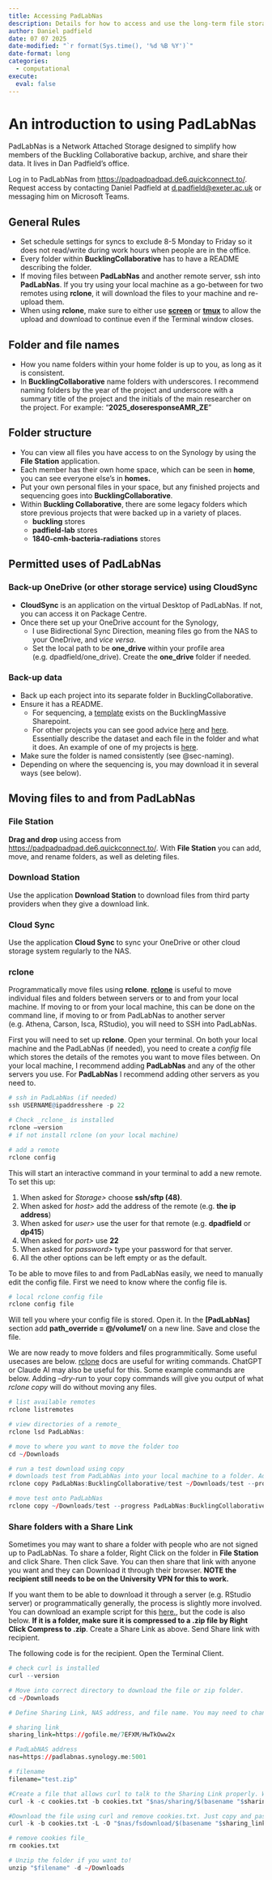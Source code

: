 ```yaml
---
title: Accessing PadLabNas
description: Details for how to access and use the long-term file storage system PadLabNas.
author: Daniel padfield
date: 07 07 2025
date-modified: "`r format(Sys.time(), '%d %B %Y')`"
date-format: long
categories:
  - computational
execute: 
  eval: false
---
```


# An introduction to using PadLabNas

PadLabNas is a Network Attached Storage designed to simplify how members of the Buckling Collaborative backup, archive, and share their data. It lives in Dan Padfield’s office.

Log in to PadLabNas from <https://padpadpadpad.de6.quickconnect.to/>. Request access by contacting Daniel Padfield at [d.padfield@exeter.ac.uk](mailto:d.padfield@exeter.ac.uk) or messaging him on Microsoft Teams.

## General Rules

- Set schedule settings for syncs to exclude 8-5 Monday to Friday so it does not read/write during work hours when people are in the office.
- Every folder within **BucklingCollaborative** has to have a README describing the folder.
- If moving files between **PadLabNas** and another remote server, ssh into **PadLabNas**. If you try using your local machine as a go-between for two remotes using **rclone**, it will download the files to your machine and re-upload them.
- When using **rclone**, make sure to either use [**screen**](https://linuxize.com/post/how-to-use-linux-screen/) or [**tmux**](https://tmuxcheatsheet.com/) to allow the upload and download to continue even if the Terminal window closes.

## Folder and file names {#sec-naming}

- How you name folders within your home folder is up to you, as long as it is consistent.
- In **BucklingCollaborative** name folders with underscores. I recommend naming folders by the year of the project and underscore with a summary title of the project and the initials of the main researcher on the project. For example: “**2025_doseresponseAMR_ZE**”

## Folder structure

- You can view all files you have access to on the Synology by using the **File Station** application.
- Each member has their own home space, which can be seen in **home**, you can see everyone else’s in **homes.**
- Put your own personal files in your space, but any finished projects and sequencing goes into **BucklingCollaborative**.
- Within **Buckling Collaborative**, there are some legacy folders which store previous projects that were backed up in a variety of places.
  - **buckling** stores
  - **padfield-lab** stores
  - **1840-cmh-bacteria-radiations** stores

## Permitted uses of PadLabNas

### Back-up OneDrive (or other storage service) using CloudSync

- **CloudSync** is an application on the virtual Desktop of PadLabNas. If not, you can access it on Package Centre.
- Once there set up your OneDrive account for the Synology,
  - I use Bidirectional Sync Direction, meaning files go from the NAS to your OneDrive, and _vice versa_.
  - Set the local path to be **one_drive** within your profile area (e.g. dpadfield/one_drive). Create the **one_drive** folder if needed.

### Back-up data

- Back up each project into its separate folder in BucklingCollaborative.
- Ensure it has a README.
  - For sequencing, a [template](https://universityofexeteruk.sharepoint.com/:w:/r/sites/BucklingMassive/Shared%20Documents/sequencing_projects/README_sequencing_template.docx?d=w71b781ed92654a9a9576206fcc2f155f&csf=1&web=1&e=zrgeFg) exists on the BucklingMassive Sharepoint.
  - For other projects you can see good advice [here](https://research-hub.auckland.ac.nz/managing-research-data/organising-and-describing-data/research-data-readme) and [here](https://dataworks.faseb.org/helpdesk/kb/a-guide-to-using-dataset-readme-files). Essentially describe the dataset and each file in the folder and what it does. An example of one of my projects is [here](https://github.com/padpadpadpad/myxo_diversification).
- Make sure the folder is named consistently (see @sec-naming).
- Depending on where the sequencing is, you may download it in several ways (see below).

## Moving files to and from PadLabNas

### File Station

**Drag and drop** using access from <https://padpadpadpad.de6.quickconnect.to/>. With **File Station** you can add, move, and rename folders, as well as deleting files.

### Download Station

Use the application **Download Station** to download files from third party providers when they give a download link.

### Cloud Sync

Use the application **Cloud Sync** to sync your OneDrive or other cloud storage system regularly to the NAS.

### rclone

Programmatically move files using **rclone**. [**rclone**](https://rclone.org/) is useful to move individual files and folders between servers or to and from your local machine. If moving to or from your local machine, this can be done on the command line, if moving to or from PadLabNas to another server (e.g. Athena, Carson, Isca, RStudio), you will need to SSH into PadLabNas.

First you will need to set up **rclone**. Open your terminal. On both your local machine and the PadLabNas (if needed), you need to create a _config_ file which stores the details of the remotes you want to move files between. On your local machine, I recommend adding **PadLabNas** and any of the other servers you use. For **PadLabNas** I recommend adding other servers as you need to.

```r
# ssh in PadLabNas (if needed)
ssh USERNAME@ipaddresshere -p 22

# Check _rclone_ is installed
rclone –version
# if not install rclone (on your local machine)

# add a remote
rclone config
```

This will start an interactive command in your terminal to add a new remote. To set this up:

1. When asked for _Storage>_ choose **ssh/sftp (48)**.
2. When asked for _host>_ add the address of the remote (e.g. **the ip address**)
3. When asked for _user>_ use the user for that remote (e.g. **dpadfield** or **dp415**)
4. When asked for _port>_ use **22**
5. When asked for _password>_ type your password for that server.
6. All the other options can be left empty or as the default.

To be able to move files to and from PadLabNas easily, we need to manually edit the config file. First we need to know where the config file is.

```r
# local rclone config file
rclone config file
```

Will tell you where your config file is stored. Open it. In the **\[PadLabNas\]** section add **path_override = @/volume1/** on a new line. Save and close the file.

We are now ready to move folders and files programmitically. Some useful usecases are below. [rclone](https://rclone.org/docs/) docs are useful for writing commands. ChatGPT or Claude AI may also be useful for this. Some example commands are below. Adding _–dry-run_ to your copy commands will give you output of what _rclone copy_ will do without moving any files.

```r
# list available remotes
rclone listremotes

# view directories of a remote_
rclone lsd PadLabNas:

# move to where you want to move the folder too
cd ~/Downloads

# run a test download using copy
# downloads test from PadLabNas into your local machine to a folder. Adding /test at the end of the destination creates the folder on your machine._
rclone copy PadLabNas:BucklingCollaborative/test ~/Downloads/test --progress

# move test onto PadLabNas
rclone copy ~/Downloads/test --progress PadLabNas:BucklingCollaborative/test

```

### Share folders with a Share Link

Sometimes you may want to share a folder with people who are not signed up to PadLabNas. To share a folder, Right Click on the folder in **File Station** and click Share. Then click Save. You can then share that link with anyone you want and they can Download it through their browser. **NOTE the recipient still needs to be on the University VPN for this to work.**

If you want them to be able to download it through a server (e.g. RStudio server) or programmatically generally, the process is slightly more involved. You can download an example script for this [here.](https://universityofexeteruk.sharepoint.com/:u:/s/BucklingMassive/EVV5lfgYBE9DiFTg4dVlY3gBYfHd4I5nefPi85Bsnjccyw?e=Ce4wLQ), but the code is also below. **If it is a folder, make sure it is compressed to a .zip file by Right Click Compress to .zip**. Create a Share Link as above. Send Share link with recipient. 

The following code is for the recipient. Open the Terminal Client.

```r
# check curl is installed
curl --version

# Move into correct directory to download the file or zip folder.  
cd ~/Downloads

# Define Sharing Link, NAS address, and file name. You may need to change these bits.

# sharing link_
sharing_link=https://gofile.me/7EFXM/HwTkOww2x

# PadLabNAS address
nas=https://padlabnas.synology.me:5001

# filename
filename="test.zip"

#Create a file that allows curl to talk to the Sharing Link properly. We call it cookies.txt. You can just copy and paste this code.
curl -k -c cookies.txt -b cookies.txt "$nas/sharing/$(basename "$sharing_link")"

#Download the file using curl and remove cookies.txt. Just copy and paste this code.
curl -k -b cookies.txt -L -O "$nas/fsdownload/$(basename "$sharing_link")/$filename"

# remove cookies file_
rm cookies.txt

# Unzip the folder if you want to!
unzip "$filename" -d ~/Downloads
```
